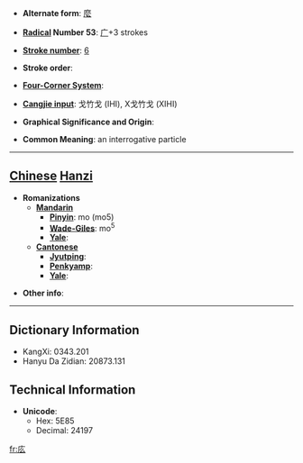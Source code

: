 * '''Alternate form''': [[麼]]

* '''[[Wiktionary:Chinese radical index| Radical]] Number 53''': [[Wiktionary:Chinese radical index 广|广]]+3 strokes

* '''[[Wiktionary:Chinese total strokes index|Stroke number]]''': [[Wiktionary:Chinese total strokes index 6|6]]

* '''Stroke order''': 

* '''[[Wiktionary:Chinese four corner index|Four-Corner System]]''': 

* '''[[Wiktionary:Chinese Cangjie index|Cangjie input]]''': 戈竹戈 (IHI), X戈竹戈 (XIHI)

* '''Graphical Significance and Origin''': 

* '''Common Meaning''': an interrogative particle

----

== [[Chinese]] [[Hanzi]] ==

* '''Romanizations'''
** '''[[Mandarin]]'''
*** '''[[Pinyin]]''': mo (mo5)
*** '''[[Wade-Giles]]''': mo<sup>5</sup>
*** '''[[Yale]]''': 
** '''[[Cantonese]]'''
*** '''[[Jyutping]]''':
*** '''[[Penkyamp]]''': 
*** '''[[Yale]]''': 

* '''Other info''': 

----

== Dictionary Information ==

* KangXi: 0343.201
* Hanyu Da Zidian: 20873.131

== Technical Information ==

* '''Unicode''':
** Hex: 5E85
** Decimal: 24197

[[fr:庅]]